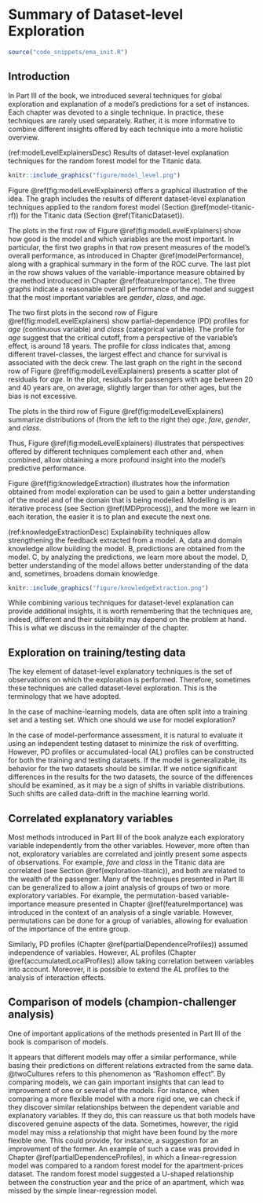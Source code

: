 # Summary of Dataset-level Exploration {#summaryModelLevel}

```r
source("code_snippets/ema_init.R")
```

## Introduction {#summaryModelLevelIntro}

In Part III of the book, we introduced several techniques for global exploration and explanation of a model's predictions for a set of instances. Each chapter was devoted to a single technique. In practice, these techniques are rarely used separately. Rather, it is more informative to combine different insights offered by each technique into a more holistic overview.

(ref:modelLevelExplainersDesc) Results of dataset-level explanation techniques for the random forest model for the Titanic data. 

```r
knitr::include_graphics("figure/model_level.png")
```

Figure \@ref(fig:modelLevelExplainers) offers a graphical illustration of the idea. The graph includes the results of different dataset-level explanation techniques applied to the random forest model (Section \@ref(model-titanic-rf)) for the Titanic data (Section \@ref(TitanicDataset)). 

The plots in the first row of Figure \@ref(fig:modelLevelExplainers) show how good is the model and which variables are the most important. In particular, the first two graphs in that row present measures of the model's overall performance, as introduced in Chapter \@ref(modelPerformance), along with a graphical summary in the form of the ROC curve. The last plot in the row shows values of the variable-importance measure obtained by the method introduced in Chapter \@ref(featureImportance). The three graphs indicate a reasonable overall performance of the model and suggest that the most important variables are *gender*, *class*, and *age*.

The two first plots in the second row of Figure \@ref(fig:modelLevelExplainers) show partial-dependence (PD) profiles for *age* (continuous variable) and *class* (categorical variable). The profile for *age* suggest that the critical cutoff, from a perspective of the variable's effect, is around 18 years. The profile for *class* indicates that, among different travel-classes, the largest effect and chance for survival is associated with the deck crew. The last graph  on the right in the second row of Figure \@ref(fig:modelLevelExplainers) presents a scatter plot of residuals for *age*. In the plot, residuals for passengers with age between 20 and 40 years are, on average, slightly larger than for other ages, but the bias is not excessive.

The plots in the third row of Figure \@ref(fig:modelLevelExplainers) summarize distributions of (from the left to the right the) *age*, *fare*, *gender*, and *class*.

Thus, Figure \@ref(fig:modelLevelExplainers) illustrates that perspectives offered by different techniques complement each other and, when combined, allow obtaining a more profound insight into the model's predictive performance.   

Figure \@ref(fig:knowledgeExtraction) illustrates how the information obtained from model exploration can be used to gain a better understanding of the model and of the domain that is being modelled. Modelling is an iterative process (see Section \@ref(MDPprocess)), and the more we learn in each iteration, the easier it is to plan and execute the next one. 

(ref:knowledgeExtractionDesc) Explainability techniques allow strengthening the feedback extracted from a model. A, data and domain knowledge allow building the model. B, predictions are obtained from the model. C, by analyzing the predictions, we learn more about the model. D, better understanding of the model allows better understanding of the data and, sometimes, broadens domain knowledge. 

```r
knitr::include_graphics("figure/knowledgeExtraction.png")
```

While combining various techniques for dataset-level explanation can provide additional insights, it is worth remembering that the techniques are, indeed, different and their suitability may depend on the problem at hand. This is what we discuss in the remainder of the chapter.

## Exploration on training/testing data

The key element of dataset-level explanatory techniques is the set of observations on which the exploration is performed. Therefore, sometimes these techniques are called dataset-level exploration. This is the terminology that we have adopted.

In the case of machine-learning models, data are often split into a training set and a testing set. Which one should we use for model exploration?

In the case of model-performance assessment, it is natural to evaluate it using an independent testing dataset to minimize the risk of overfitting. However, PD profiles or accumulated-local (AL) profiles can be constructed for both the training and testing datasets. If the model is generalizable, its behavior for the two datasets should be similar. If we notice significant differences in the results for the two datasets, the source of the differences should be examined, as it may be a sign of shifts in variable distributions. Such shifts are called data-drift in the machine learning world.

## Correlated explanatory variables

Most methods introduced in Part III of the book analyze each exploratory variable independently from the other variables. However, more often than not, exploratory variables are correlated and jointly present some aspects of observations. For example, *fare* and *class* in the Titanic data are correlated (see Section \@ref(exploration-titanic)), and both are related to the wealth of the passenger. Many of the techniques presented in Part III can be generalized to allow a joint analysis of groups of two or more exploratory variables. For example, the permutation-based variable-importance measure presented in Chapter \@ref(featureImportance) was introduced in the context of an analysis of a single variable. However, permutations can be done for a group of variables, allowing for evaluation of the importance of the entire group.

Similarly, PD profiles (Chapter \@ref(partialDependenceProfiles)) assumed independence of variables. However, AL profiles (Chapter \@ref(accumulatedLocalProfiles)) allow taking correlation between variables into account. Moreover, it is possible to extend the AL profiles to the analysis of interaction effects. 

## Comparison of models (champion-challenger analysis)

One of important applications of the methods presented in Part III of the book is comparison of models. 

It appears that different models may offer a similar performance, while basing their predictions on different relations extracted from the same data. @twoCultures refers to this phenomenon as "Rashomon effect". By comparing models, we can gain important insights that can lead to improvement of one or several of the models. For instance, when comparing a more flexible model with a more rigid one, we can check if they discover similar relationships between the dependent variable and explanatory variables. If they do, this can reassure us that both models have discovered genuine aspects of the data. Sometimes, however, the rigid model may miss a relationship that might have been found by the more flexible one. This could provide, for instance, a suggestion for an improvement of the former. An example of such a case was provided in Chapter \@ref(partialDependenceProfiles), in which a linear-regression model was compared to a random forest model for the apartment-prices dataset. The random forest model suggested a U-shaped relationship between the construction year and the price of an apartment, which was missed by the simple linear-regression model.
